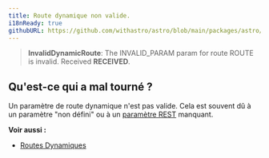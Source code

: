 ```yaml
---
title: Route dynamique non valide.
i18nReady: true
githubURL: https://github.com/withastro/astro/blob/main/packages/astro/src/core/errors/errors-data.ts
---
```


> **InvalidDynamicRoute**: The INVALID_PARAM param for route ROUTE is invalid. Received **RECEIVED**.

## Qu'est-ce qui a mal tourné ?
Un paramètre de route dynamique n'est pas valide. Cela est souvent dû à un paramètre "non défini" ou à un [paramètre REST](/fr/guides/routing/#paramètres-rest) manquant.

**Voir aussi :**
-  [Routes Dynamiques](/fr/guides/routing/#routes-dynamiques)
